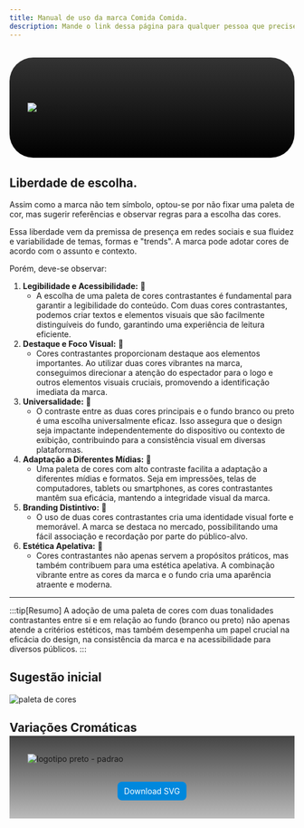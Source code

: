 ```yaml
---
title: Manual de uso da marca Comida Comida.
description: Mande o link dessa página para qualquer pessoa que precise usar a marca.
---
```


<div style="background-image: linear-gradient(#333, #000); padding: 80px 32px; display: flex; flex-direction: column; gap: 32px; border-radius: 42px; margin: 32px 0px !important;">
    <Image src={logotipoDuasCores} alt="logotipo preto - padrao" title="logotipo preto - padrao"/>
</div>

## Liberdade de escolha.

Assim como a marca não tem símbolo, optou-se por não fixar uma paleta de cor, mas sugerir referências e observar regras para a escolha das cores.

Essa liberdade vem da premissa de presença em redes sociais e sua fluidez e variabilidade de temas, formas e "trends". A marca pode adotar cores de acordo com o assunto e contexto.

Porém, deve-se observar:

1. **Legibilidade e Acessibilidade:** 🦄
   - A escolha de uma paleta de cores contrastantes é fundamental para garantir a legibilidade do conteúdo. Com duas cores contrastantes, podemos criar textos e elementos visuais que são facilmente distinguíveis do fundo, garantindo uma experiência de leitura eficiente.
2. **Destaque e Foco Visual:**  🦄
   - Cores contrastantes proporcionam destaque aos elementos importantes. Ao utilizar duas cores vibrantes na marca, conseguimos direcionar a atenção do espectador para o logo e outros elementos visuais cruciais, promovendo a identificação imediata da marca.
3. **Universalidade:** 🦄
   - O contraste entre as duas cores principais e o fundo branco ou preto é uma escolha universalmente eficaz. Isso assegura que o design seja impactante independentemente do dispositivo ou contexto de exibição, contribuindo para a consistência visual em diversas plataformas.
4. **Adaptação a Diferentes Mídias:** 🦄
   - Uma paleta de cores com alto contraste facilita a adaptação a diferentes mídias e formatos. Seja em impressões, telas de computadores, tablets ou smartphones, as cores contrastantes mantêm sua eficácia, mantendo a integridade visual da marca.
5. **Branding Distintivo:** 🦄
   - O uso de duas cores contrastantes cria uma identidade visual forte e memorável. A marca se destaca no mercado, possibilitando uma fácil associação e recordação por parte do público-alvo.
6. **Estética Apelativa:** 🦄
   - Cores contrastantes não apenas servem a propósitos práticos, mas também contribuem para uma estética apelativa. A combinação vibrante entre as cores da marca e o fundo cria uma aparência atraente e moderna.
---
:::tip[Resumo]
A adoção de uma paleta de cores com duas tonalidades contrastantes entre si e em relação ao fundo (branco ou preto) não apenas atende a critérios estéticos, mas também desempenha um papel crucial na eficácia do design, na consistência da marca e na acessibilidade para diversos públicos.
:::


## Sugestão inicial
<Image src={paleta} alt="paleta de cores" />

## Variações Cromáticas
<div style="transform: scale(0.8); margin-top: -1rem;">
   <RandomLogo client:load/>
</div>
<div style="background-image: linear-gradient(#444, #bbb); padding: 32px; display: flex; flex-direction: column; gap: 32px;">
    <Image src={variacoes} alt="logotipo preto - padrao" title="logotipo preto - padrao"/>
    <a href="/public/variacoes.svg" target="blank" style="background-color: #0088dd; color: white; text-align: center; margin: auto; padding: 8px 12px; border-radius: 8px;  text-decoration: none; ">Download SVG</a>
</div>